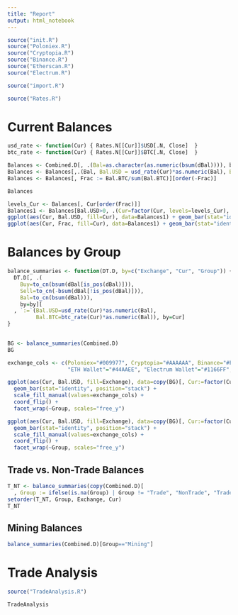```yaml
---
title: "Report"
output: html_notebook
---
```


```r
source("init.R")
source("Poloniex.R")
source("Cryptopia.R")
source("Binance.R")
source("Etherscan.R")
source("Electrum.R")

source("import.R")

source("Rates.R")
```

# Current Balances
```r
usd_rate <- function(Cur) { Rates.N[[Cur]]$USD[.N, Close]  }
btc_rate <- function(Cur) { Rates.N[[Cur]]$BTC[.N, Close]  }

Balances <- Combined.D[, .(Bal=as.character(as.numeric(bsum(dBal)))), by=Cur][order(Cur),]
Balances <- Balances[,.(Bal, Bal.USD = usd_rate(Cur)*as.numeric(Bal), Bal.BTC = btc_rate(Cur)*as.numeric(Bal)), by=Cur]
Balances <- Balances[, Frac := Bal.BTC/sum(Bal.BTC)][order(-Frac)]

Balances
```

```r
levels_Cur <- Balances[, Cur[order(Frac)]]
Balances1 <- Balances[Bal.USD>0, .(Cur=factor(Cur, levels=levels_Cur), Bal.USD, Frac)]
ggplot(aes(Cur, Bal.USD, fill=Cur), data=Balances1) + geom_bar(stat="identity") + coord_flip()
ggplot(aes(Cur, Frac, fill=Cur), data=Balances1) + geom_bar(stat="identity") + coord_flip() + scale_y_continuous(breaks=seq(0,1,0.05), minor_breaks=c(0.0025,0.005,seq(0,1,0.01)))
```

# Balances by Group
```r
balance_summaries <- function(DT.D, by=c("Exchange", "Cur", "Group")) {
  DT.D[, .(
    Buy=to_cn(bsum(dBal[is_pos(dBal)])), 
    Sell=to_cn(-bsum(dBal[!is_pos(dBal)])),
    Bal=to_cn(bsum(dBal))),
    by=by][
  , `:=`(Bal.USD=usd_rate(Cur)*as.numeric(Bal),
         Bal.BTC=btc_rate(Cur)*as.numeric(Bal)), by=Cur]
}
 
```

```r
BG <- balance_summaries(Combined.D)
BG

exchange_cols <- c(Poloniex="#009977", Cryptopia="#AAAAAA", Binance="#FFCC33",
                   "ETH Wallet"="#44AAEE", "Electrum Wallet"="#1166FF", "NA"="#FFAAAA")

ggplot(aes(Cur, Bal.USD, fill=Exchange), data=copy(BG)[, Cur:=factor(Cur, levels=levels_Cur)]) +
  geom_bar(stat="identity", position="stack") +
  scale_fill_manual(values=exchange_cols) +
  coord_flip() +
  facet_wrap(~Group, scales="free_y")

ggplot(aes(Cur, Bal.USD, fill=Exchange), data=copy(BG)[, Cur:=factor(Cur, levels=levels_Cur)][Group=="Trade"]) +
  geom_bar(stat="identity", position="stack") +
  scale_fill_manual(values=exchange_cols) +
  coord_flip() +
  facet_wrap(~Group, scales="free_y")
```

## Trade vs. Non-Trade Balances
```r
T_NT <- balance_summaries(copy(Combined.D)[
  , Group := ifelse(is.na(Group) | Group != "Trade", "NonTrade", "Trade")])
setorder(T_NT, Group, Exchange, Cur)
T_NT
```

## Mining Balances
```r
balance_summaries(Combined.D)[Group=="Mining"]
```

# Trade Analysis
```r
source("TradeAnalysis.R")
```

```r
TradeAnalysis
```
